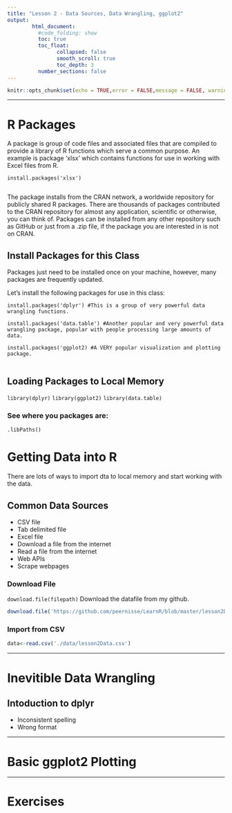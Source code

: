 ```yaml
---
title: "Lesson 2 - Data Sources, Data Wrangling, ggplot2"
output: 
        html_document:
          #code_folding: show
          toc: true
          toc_float: 
                collapsed: false
                smooth_scroll: true
                toc_depth: 3
          number_sections: false
---
```


```r
knitr::opts_chunk$set(echo = TRUE,error = FALSE,message = FALSE, warning = FALSE)
```

<hr>
# R Packages
A package is group of code files and associated files that are compiled to provide a library of R functions which serve a common purpose. An example is package 'xlsx' which contains functions for use in working with Excel files from R.

```
install.packages('xlsx')
    
```
The package installs from the CRAN network, a worldwide repository for publicly shared R packages. There are thousands of packages contributed to the CRAN repository for almost any application, scientific or otherwise, you can think of. Packages can be installed from any other repository such as GitHub or just from a .zip file, if the package you are interested in is not on CRAN.

## Install Packages for this Class
Packages just need to be installed once on your machine, however, many packages are frequently updated.

Let's install the following packages for use in this class:
```
install.packages('dplyr') #This is a group of very powerful data wrangling functions.

install.packages('data.table') #Another popular and very powerful data wrangling package, popular with people processing large amounts of data.

install.packages('ggplot2) #A VERY popular visualization and plotting package.


```
## Loading Packages to Local Memory

`library(dplyr)`
`library(ggplot2)`
`library(data.table)`



### See where you packages are:
`.libPaths()`


# Getting Data into R
There are lots of ways to import dta to local memory and start working with the data.

## Common Data Sources

* CSV file
* Tab delimited file
* Excel file
* Download a file from the internet
* Read a file from the internet
* Web APIs
* Scrape webpages

### Download File
`download.file(filepath)`
Download the datafile from my github.

```r

download.file('https://github.com/peernisse/LearnR/blob/master/lesson2Data.csv',destfile = './data/lesson2Data.csv',method='auto')

```

### Import from CSV

```r

data<-read.csv('./data/lesson2Data.csv')

```


<hr>
# Inevitible Data Wrangling

## Intoduction to dplyr

* Inconsistent spelling
* Wrong format

<hr>
# Basic ggplot2 Plotting

<hr>
# Exercises